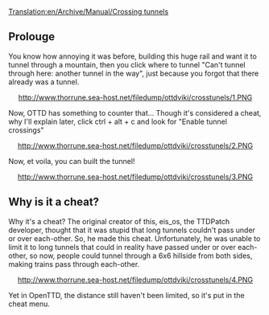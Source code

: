 [[Translation:en/Archive/Manual/Crossing tunnels]]
== Prolouge ==

You know how annoying it was before, building this huge rail and want it to tunnel through a mountain, then you click where to tunnel "Can't tunnel through here: another tunnel in the way", just because you forgot that there already was a tunnel.

<center>http://www.thorrune.sea-host.net/filedump/ottdviki/crosstunels/1.PNG</center>


Now, OTTD has something to counter that... Though it's considered a cheat, why I'll explain later, click ctrl + alt + c and look for "Enable tunnel crossings"

<center>http://www.thorrune.sea-host.net/filedump/ottdviki/crosstunels/2.PNG</center>


Now, et voila, you can built the tunnel!

<center>http://www.thorrune.sea-host.net/filedump/ottdviki/crosstunels/3.PNG</center>


== Why is it a cheat? ==

Why it's a cheat? The original creator of this, eis_os, the TTDPatch developer, thought that it was stupid that long tunnels couldn't pass under or over each-other. So, he made this cheat.  Unfortunately, he was unable to limit it to long tunnels that could in reality have passed under or over each-other, so now, people could tunnel through a 6x6 hillside from both sides, making trains pass through each-other. 

<center>http://www.thorrune.sea-host.net/filedump/ottdviki/crosstunels/4.PNG</center>


Yet in OpenTTD, the distance still haven't been limited, so it's put in the cheat menu.
